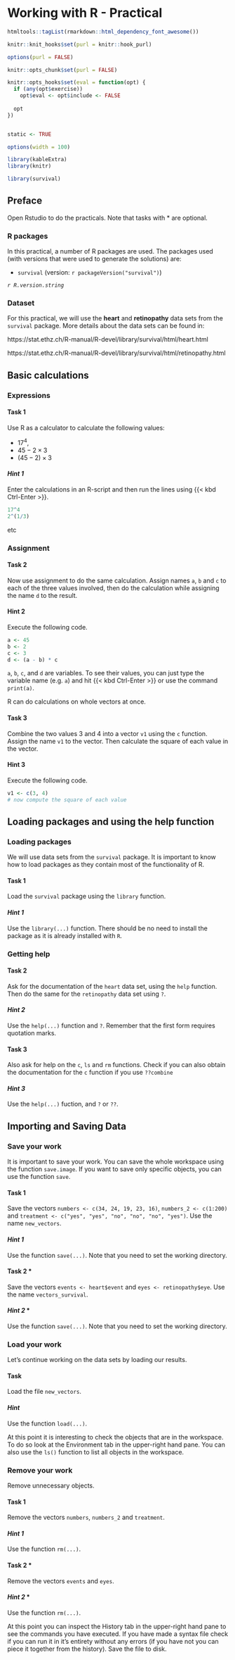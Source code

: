# Working with R - Practical {.unnumbered}

```r
htmltools::tagList(rmarkdown::html_dependency_font_awesome())
```

```r
knitr::knit_hooks$set(purl = knitr::hook_purl)

options(purl = FALSE)

knitr::opts_chunk$set(purl = FALSE)
```

```r
knitr::opts_hooks$set(eval = function(opt) {
  if (any(opt$exercise))
    opt$eval <- opt$include <- FALSE
  
  opt
})


static <- TRUE

options(width = 100)

```

```r
library(kableExtra)
library(knitr)
```

```r
library(survival)
```

## Preface {data-progressive="FALSE"}

Open Rstudio to do the practicals. Note that tasks with \* are optional.

### R packages

In this practical, a number of R packages are used. The packages used (with versions that were used to generate the solutions) are:

-   `survival` (version: `r packageVersion("survival")`)

*`r R.version.string`*

### Dataset

For this practical, we will use the **heart** and **retinopathy** data sets from the `survival` package. More details about the data sets can be found in:

https://stat.ethz.ch/R-manual/R-devel/library/survival/html/heart.html

https://stat.ethz.ch/R-manual/R-devel/library/survival/html/retinopathy.html



## Basic calculations

### Expressions {.tabset .tabset-fade .tabset-pills}

::: {.panel-tabset .nav-pills}
#### Task 1

Use R as a calculator to calculate the following values:

-   $17 ^4$,
-   $45 - 2 \times 3$
-   $(45 - 2) \times 3$

#### *Hint 1*

Enter the calculations in an R-script and then run the lines using {{< kbd Ctrl-Enter >}}.

```r
17^4
2^(1/3)
```
etc




:::


### Assignment {.tabset .tabset-fade .tabset-pills}
::: panel-tabset

#### Task 2

Now use assignment to do the same calculation. Assign names `a`, `b` and `c` to each of the three values involved, then do the calculation while assigning the name `d` to the result.

#### Hint 2

Execute the following code.

```r
a <- 45
b <- 2
c <- 3
d <- (a - b) * c 
```

`a`, `b`, `c`, and `d` are variables. To see their values, you can just type the variable name (e.g. `a`) and hit {{< kbd Ctrl-Enter >}} or use the command `print(a)`.


:::

::: panel-tabset

R can do calculations on whole vectors at once. 

#### Task 3

Combine the two values 3 and 4 into a vector `v1` using the `c` function. Assign the name `v1` to the vector. Then calculate the square of each value in the vector.

#### Hint 3

Execute the following code.

```r
v1 <- c(3, 4)
# now compute the square of each value
```

:::


## Loading packages and using the help function

### Loading packages {.tabset .tabset-fade .tabset-pills}

We will use data sets from the `survival` package. It is important to know how to load packages as they contain most of the functionality of R. 


::: {.panel-tabset .nav-pills}
#### Task 1

 Load the `survival` package using the `library` function.

#### *Hint 1*

Use the `library(...)` function. There should be no need to install the package as it is already installed with `R`.

:::

### Getting help {.tabset .tabset-fade .tabset-pills}

::: {.panel-tabset .nav-pills}
#### Task 2

 Ask for the documentation of the `heart` data set, using the `help` function. Then do the same for the `retinopathy` data set using `?`.

#### *Hint 2*

Use the `help(...)` function and `?`. Remember that the  first form requires quotation marks.

:::

::: {.panel-tabset .nav-pills}
#### Task 3

Also ask for help on the `c`, `ls` and `rm` functions. Check if you can also obtain the documentation for the `c` function if you use `??combine` 

#### *Hint 3*

Use the `help(...)` fuction, and `?` or `??`. 

:::

## Importing and Saving Data


### Save your work {.tabset .tabset-fade .tabset-pills}

It is important to save your work. You can save the whole workspace using the function `save.image`. If you want to save only specific objects, you can use the function `save`.

::: {.panel-tabset .nav-pills}
#### Task 1

Save the vectors `numbers <- c(34, 24, 19, 23, 16)`, `numbers_2 <- c(1:200)` and `treatment <- c("yes", "yes", "no", "no", "no", "yes")`. Use the name `new_vectors`.

#### *Hint 1*

Use the function `save(...)`. Note that you need to set the working directory.
:::

::: {.panel-tabset .nav-pills}
#### Task 2 \*

Save the vectors `events <- heart$event` and `eyes <- retinopathy$eye`. Use the name `vectors_survival`.

#### *Hint 2* \*

Use the function `save(...)`. Note that you need to set the working directory.
:::

### Load your work {.tabset .tabset-fade .tabset-pills}

Let's continue working on the data sets by loading our results.

::: {.panel-tabset .nav-pills}
#### Task

Load the file `new_vectors`.

#### *Hint*

Use the function `load(...)`.
:::

At this point it is interesting to check the objects that are in the workspace. To do so look at the Environment tab in the upper-right hand pane. You can also use the `ls()` function to list all objects in the workspace.


### Remove your work {.tabset .tabset-fade .tabset-pills}

Remove unnecessary objects.

::: {.panel-tabset .nav-pills}
#### Task 1

Remove the vectors `numbers`, `numbers_2` and `treatment`.

#### *Hint 1*

Use the function `rm(...)`.
:::

::: {.panel-tabset .nav-pills}
#### Task 2 \*

Remove the vectors `events` and `eyes`.

#### *Hint 2* \*

Use the function `rm(...)`.
:::


At this point you can inspect the History tab in the upper-right hand pane to see the commands you have executed. If you have made a syntax file check if you can run it in it's entirety without any errors (if you have not you can piece it together from the history). Save the file to disk.